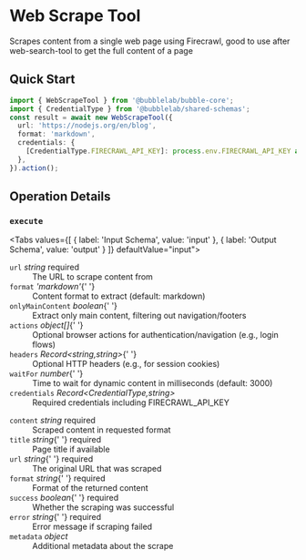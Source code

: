 # Web Scrape Tool

Scrapes content from a single web page using Firecrawl, good to use after web-search-tool to get the full content of a page


## Quick Start

```typescript
import { WebScrapeTool } from '@bubblelab/bubble-core';
import { CredentialType } from '@bubblelab/shared-schemas';
const result = await new WebScrapeTool({
  url: 'https://nodejs.org/en/blog',
  format: 'markdown',
  credentials: {
    [CredentialType.FIRECRAWL_API_KEY]: process.env.FIRECRAWL_API_KEY as string,
  },
}).action();
```

## Operation Details

### `execute`

<Tabs values={[
  { label: 'Input Schema', value: 'input' },
  { label: 'Output Schema', value: 'output' }
]} defaultValue="input">
  <TabItem value="input">

<div className="schema-card">
<dl>
  <dt><code>url</code> <em>string</em> <span style={{color:'#d32f2f',fontWeight:600}}>required</span></dt>
  <dd>The URL to scrape content from</dd>

<dt>
  <code>format</code> <em>'markdown'</em>{' '}
</dt>
<dd>Content format to extract (default: markdown)</dd>

<dt>
  <code>onlyMainContent</code> <em>boolean</em>{' '}
</dt>
<dd>Extract only main content, filtering out navigation/footers</dd>

<dt>
  <code>actions</code> <em>object[]</em>{' '}
</dt>
<dd>
  Optional browser actions for authentication/navigation (e.g., login flows)
</dd>

<dt>
  <code>headers</code> <em>Record&lt;string,string&gt;</em>{' '}
</dt>
<dd>Optional HTTP headers (e.g., for session cookies)</dd>

<dt>
  <code>waitFor</code> <em>number</em>{' '}
</dt>
<dd>Time to wait for dynamic content in milliseconds (default: 3000)</dd>

  <dt><code>credentials</code> <em>Record&lt;CredentialType,string&gt;</em> </dt>
  <dd>Required credentials including FIRECRAWL_API_KEY</dd>
</dl>

</div>

  </TabItem>
  <TabItem value="output">

<div className="schema-card">
<dl>
  <dt><code>content</code> <em>string</em> <span style={{color:'#d32f2f',fontWeight:600}}>required</span></dt>
  <dd>Scraped content in requested format</dd>

<dt>
  <code>title</code> <em>string</em>{' '}
  <span style={{ color: '#d32f2f', fontWeight: 600 }}>required</span>
</dt>
<dd>Page title if available</dd>

<dt>
  <code>url</code> <em>string</em>{' '}
  <span style={{ color: '#d32f2f', fontWeight: 600 }}>required</span>
</dt>
<dd>The original URL that was scraped</dd>

<dt>
  <code>format</code> <em>string</em>{' '}
  <span style={{ color: '#d32f2f', fontWeight: 600 }}>required</span>
</dt>
<dd>Format of the returned content</dd>

<dt>
  <code>success</code> <em>boolean</em>{' '}
  <span style={{ color: '#d32f2f', fontWeight: 600 }}>required</span>
</dt>
<dd>Whether the scraping was successful</dd>

<dt>
  <code>error</code> <em>string</em>{' '}
  <span style={{ color: '#d32f2f', fontWeight: 600 }}>required</span>
</dt>
<dd>Error message if scraping failed</dd>

  <dt><code>metadata</code> <em>object</em> </dt>
  <dd>Additional metadata about the scrape</dd>
</dl>

</div>

  </TabItem>
</Tabs>
